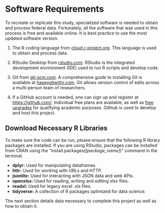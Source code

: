 # Software Requirements

To recreate or replicate this study, specialized software is needed to obtain and process federal data. Fortunately, all the software that was used in this process is free and available online. It is best practice to use the most updated software version.  

1. The R coding language from [cloud.r-project.org](https://cloud.r-project.org/). This language is used to obtain and process data.

2. RStudio Desktop from [rstudio.com](https://rstudio.com/products/rstudio/download/#download). RStudio is the integrated development environment (IDE) used to run R scripts and develop code.

3. Git from [git-scm.com](https://git-scm.com/downloads). A comprehensive guide to installing Git is available at [happygitwithr.com](https://happygitwithr.com/install-git.html). Git allows version control of edits across a multi-person team of researchers. 

4. If a GitHub account is needed, one can sign up and register at <https://github.com/>. Individual free plans are available, as well as [free upgrades](https://help.github.com/en/articles/applying-for-an-educator-or-researcher-discount) for qualifying academic purposes. GitHub is used to develop and host this project. 

## Download Necessary R Libraries
To make sure the code can be run, please ensure that the following R library packages are installed. If you are using RStudio, packages can be installed from CRAN using the "install.packages(*[package_name]*)" command in the terminal.

- **dplyr:** Used for manipulating dataframes. \citep{dplyr1}
- **httr:** Used for working with URLs and HTTP. \citep{httr2}
- **jsonlite:** Used for interacting with JSON data and web APIs. \citep{json3}
- **openxlsx:** Used for reading, writing and editing xlsx files. \citep{openxlsx4}
- **readxl:** Used for legacy excel .xls files. \citep{readxl5}
- **tidyverse:** A collection of R packages optimized for data science. \citep{tidyverse6} 

The next section details data necessary to complete this project as well as how to obtain it. 
